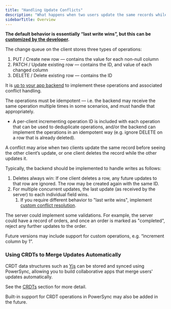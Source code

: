 ```yaml
---
title: "Handling Update Conflicts"
description: "What happens when two users update the same records while offline?"
sidebarTitle: Overview
---
```


**The default behavior is essentially “last write wins”, but this can be** [**customized by the developer**](/usage/lifecycle-maintenance/handling-update-conflicts/custom-conflict-resolution)**.**

The change queue on the client stores three types of operations:

1. PUT / Create new row — contains the value for each non-null column
2. PATCH / Update existing row — contains the ID, and value of each changed column
3. DELETE / Delete existing row — contains the ID

It is [up to your app backend](/usage/installation/app-backend-setup/writing-client-changes) to implement these operations and associated conflict handling.

The operations must be idempotent — i.e. the backend may receive the same operation multiple times in some scenarios, and must handle that appropriately.

* A per-client incrementing operation ID is included with each operation that can be used to deduplicate operations, and/or the backend can implement the operations in an idempotent way (e.g. ignore DELETE on a row that is already deleted).

A conflict may arise when two clients update the same record before seeing the other client’s update, or one client deletes the record while the other updates it.

Typically, the backend should be implemented to handle writes as follows:

1. Deletes always win: If one client deletes a row, any future updates to that row are ignored. The row may be created again with the same ID.
2. For multiple concurrent updates, the last update (as received by the server) to each individual field wins.
   1. If you require different behavior to "last write wins", implement [custom conflict resolution](/usage/lifecycle-maintenance/handling-update-conflicts/custom-conflict-resolution).

The server could implement some validations. For example, the server could have a record of orders, and once an order is marked as "completed", reject any further updates to the order.

Future versions may include support for custom operations, e.g. “increment column by 1”.

### Using CRDTs to Merge Updates Automatically

CRDT data structures such as [Yjs](https://github.com/yjs/yjs) can be stored and synced using PowerSync, allowing you to build collaborative apps that merge users' updates automatically.

See the [CRDTs](/usage/use-case-examples/crdts) section for more detail.

Built-in support for CRDT operations in PowerSync may also be added in the future.
